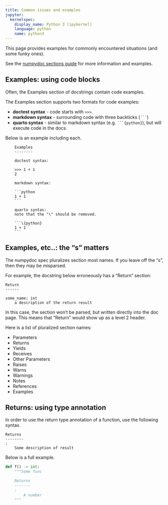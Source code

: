 ```yaml
---
title: Common issues and examples
jupyter:
  kernelspec:
    display_name: Python 3 (ipykernel)
    language: python
    name: python3
---
```


This page provides examples for commonly encountered situations (and some funky ones).

See the [numpydoc sections guide][numpydoc] for more information and examples.

[numpydoc]: https://numpydoc.readthedocs.io/en/latest/format.html#sections

## Examples: using code blocks

Often, the Examples section of docstrings contain code examples.

The Examples section supports two formats for code examples:

* **doctest syntax** - code starts with `>>>`.
* **markdown syntax** - surrounding code with three backticks (```` ``` ````)
* **quarto syntax** - similar to markdown syntax (e.g. ```` ```{python} ````), but will execute code in the docs.

Below is an example including each.


```
    Examples
    --------
    
    doctest syntax:
    
    >>> 1 + 1
    2
    
    markdown syntax:
    
    ```python
    1 + 1
    ```
    
    quarto syntax:
    note that the "\" should be removed.
    
    ```\{python}
    1 + 1
    ```
```


## Examples, etc..: the "s" matters

The numpydoc spec pluralizes section most names.
If you leave off the "s", then they may be misparsed.

For example, the docstring below erroneously has a "Return" section:

```
Return
------

some_name: int
    a description of the return result
```

In this case, the section won't be parsed, but written directly into the doc page.
This means that "Return" would show up as a level 2 header.

Here is a list of pluralized section names:

* Parameters
* Returns
* Yields
* Receives
* Other Parameters
* Raises
* Warns
* Warnings
* Notes
* References
* Examples

## Returns: using type annotation

In order to use the return type annotation of a function, use the following syntax.

```
Returns
--------
:
    Some description of result
```

Below is a full example.

```python
def f() -> int:
    """Some func

    Returns
    -------
    :
        A number
    """

```